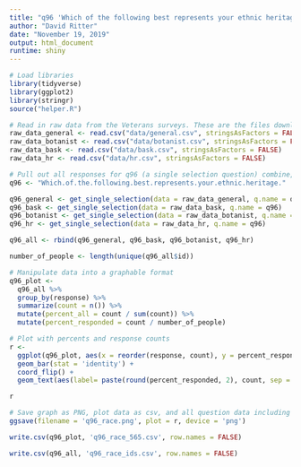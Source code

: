 ```yaml
---
title: "q96 'Which of the following best represents your ethnic heritage?' (Veterans)"
author: "David Ritter"
date: "November 19, 2019"
output: html_document
runtime: shiny
---
```


```r
# Load libraries
library(tidyverse)
library(ggplot2)
library(stringr)
source("helper.R")
```

```r
# Read in raw data from the Veterans surveys. These are the files downloaded from survey monkey saved as a .csv
raw_data_general <- read.csv("data/general.csv", stringsAsFactors = FALSE)
raw_data_botanist <- read.csv("data/botanist.csv", stringsAsFactors = FALSE)
raw_data_bask <- read.csv("data/bask.csv", stringsAsFactors = FALSE)
raw_data_hr <- read.csv("data/hr.csv", stringsAsFactors = FALSE)
```

```r
# Pull out all responses for q96 (a single selection question) combine, then determine 'question n'
q96 <- "Which.of.the.following.best.represents.your.ethnic.heritage."

q96_general <- get_single_selection(data = raw_data_general, q.name = q96)
q96_bask <- get_single_selection(data = raw_data_bask, q.name = q96)
q96_botanist <- get_single_selection(data = raw_data_botanist, q.name = q96)
q96_hr <- get_single_selection(data = raw_data_hr, q.name = q96)

q96_all <- rbind(q96_general, q96_bask, q96_botanist, q96_hr)

number_of_people <- length(unique(q96_all$id))
```

```r
# Manipulate data into a graphable format
q96_plot <- 
  q96_all %>%
  group_by(response) %>%
  summarize(count = n()) %>%
  mutate(percent_all = count / sum(count)) %>%
  mutate(percent_responded = count / number_of_people)
```

```r
# Plot with percents and response counts
r <- 
  ggplot(q96_plot, aes(x = reorder(response, count), y = percent_responded)) +
  geom_bar(stat = 'identity') +
  coord_flip() +
  geom_text(aes(label= paste(round(percent_responded, 2), count, sep = "***")))

r
```

```r
# Save graph as PNG, plot data as csv, and all question data including response IDs as csv (save question n and N at end of plot file as "_x.x")
ggsave(filename = 'q96_race.png', plot = r, device = 'png')

write.csv(q96_plot, 'q96_race_565.csv', row.names = FALSE)

write.csv(q96_all, 'q96_race_ids.csv', row.names = FALSE)
```
